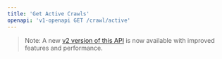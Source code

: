 ```yaml
---
title: 'Get Active Crawls'
openapi: 'v1-openapi GET /crawl/active'
---
```


> Note: A new [v2 version of this API](/api-reference/v2-endpoint/crawl-active) is now available with improved features and performance.
